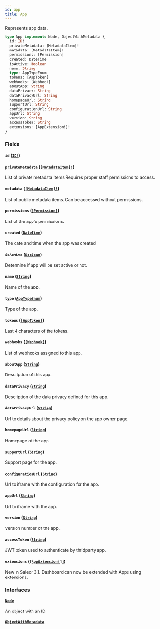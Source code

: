 ```yaml
---
id: app
title: App
---
```


Represents app data.

```graphql
type App implements Node, ObjectWithMetadata {
  id: ID!
  privateMetadata: [MetadataItem]!
  metadata: [MetadataItem]!
  permissions: [Permission]
  created: DateTime
  isActive: Boolean
  name: String
  type: AppTypeEnum
  tokens: [AppToken]
  webhooks: [Webhook]
  aboutApp: String
  dataPrivacy: String
  dataPrivacyUrl: String
  homepageUrl: String
  supportUrl: String
  configurationUrl: String
  appUrl: String
  version: String
  accessToken: String
  extensions: [AppExtension!]!
}
```

### Fields

#### `id` ([`ID!`](../../../developer/api-reference/scalars/id))

#### `privateMetadata` ([`[MetadataItem]!`](../../../developer/api-reference/objects/metadata-item))

List of private metadata items.Requires proper staff permissions to access.

#### `metadata` ([`[MetadataItem]!`](../../../developer/api-reference/objects/metadata-item))

List of public metadata items. Can be accessed without permissions.

#### `permissions` ([`[Permission]`](../../../developer/api-reference/objects/permission))

List of the app's permissions.

#### `created` ([`DateTime`](../../../developer/api-reference/scalars/date-time))

The date and time when the app was created.

#### `isActive` ([`Boolean`](../../../developer/api-reference/scalars/boolean))

Determine if app will be set active or not.

#### `name` ([`String`](../../../developer/api-reference/scalars/string))

Name of the app.

#### `type` ([`AppTypeEnum`](../../../developer/api-reference/enums/app-type-enum))

Type of the app.

#### `tokens` ([`[AppToken]`](../../../developer/api-reference/objects/app-token))

Last 4 characters of the tokens.

#### `webhooks` ([`[Webhook]`](../../../developer/api-reference/objects/webhook))

List of webhooks assigned to this app.

#### `aboutApp` ([`String`](../../../developer/api-reference/scalars/string))

Description of this app.

#### `dataPrivacy` ([`String`](../../../developer/api-reference/scalars/string))

Description of the data privacy defined for this app.

#### `dataPrivacyUrl` ([`String`](../../../developer/api-reference/scalars/string))

Url to details about the privacy policy on the app owner page.

#### `homepageUrl` ([`String`](../../../developer/api-reference/scalars/string))

Homepage of the app.

#### `supportUrl` ([`String`](../../../developer/api-reference/scalars/string))

Support page for the app.

#### `configurationUrl` ([`String`](../../../developer/api-reference/scalars/string))

Url to iframe with the configuration for the app.

#### `appUrl` ([`String`](../../../developer/api-reference/scalars/string))

Url to iframe with the app.

#### `version` ([`String`](../../../developer/api-reference/scalars/string))

Version number of the app.

#### `accessToken` ([`String`](../../../developer/api-reference/scalars/string))

JWT token used to authenticate by thridparty app.

#### `extensions` ([`[AppExtension!]!`](../../../developer/api-reference/objects/app-extension))

New in Saleor 3.1. Dashboard can now be extended with Apps using extensions.

### Interfaces

#### [`Node`](../../../developer/api-reference/interfaces/node)

An object with an ID

#### [`ObjectWithMetadata`](../../../developer/api-reference/interfaces/object-with-metadata)
